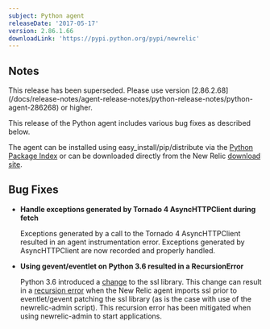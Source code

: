 ```yaml
---
subject: Python agent
releaseDate: '2017-05-17'
version: 2.86.1.66
downloadLink: 'https://pypi.python.org/pypi/newrelic'
---
```


## Notes

<Callout variant="important">
  This release has been superseded. Please use version [2.86.2.68](/docs/release-notes/agent-release-notes/python-release-notes/python-agent-286268) or higher.
</Callout>

This release of the Python agent includes various bug fixes as described below.

The agent can be installed using easy_install/pip/distribute via the [Python Package Index](https://pypi.python.org/pypi/newrelic) or can be downloaded directly from the New Relic [download site](http://download.newrelic.com/python_agent/release/).

## Bug Fixes

* **Handle exceptions generated by Tornado 4 AsyncHTTPClient during fetch**

  Exceptions generated by a call to the Tornado 4 AsyncHTTPClient resulted in an agent instrumentation error. Exceptions generated by AsyncHTTPClient are now recorded and properly handled.
* **Using gevent/eventlet on Python 3.6 resulted in a RecursionError**

  Python 3.6 introduced a [change](https://github.com/python/cpython/commit/328067c468f82e4ec1b5c510a4e84509e010f296) to the ssl library. This change can result in a [recursion error](https://bugs.python.org/issue29149) when the New Relic agent imports ssl prior to eventlet/gevent patching the ssl library (as is the case with use of the newrelic-admin script). This recursion error has been mitigated when using newrelic-admin to start applications.

